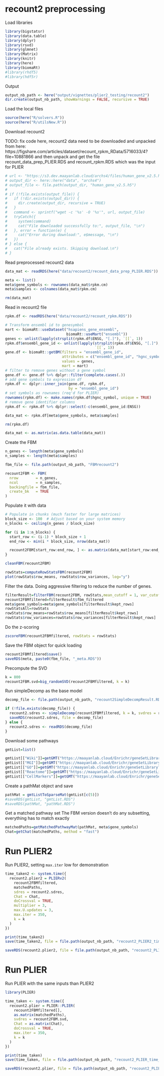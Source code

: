 # recount2 preprocessing

Load libraries
```r
library(bigstatsr)
library(data.table)
library(dplyr)
library(rsvd)
library(glmnet)
library(Matrix)
library(knitr)
library(here)
library(biomaRt)
#library(rhdf5)
#library(hdf5r)
```

Output 

```r
output_nb_path <- here("output/vignettes/plier2_testing/recount2")
dir.create(output_nb_path, showWarnings = FALSE, recursive = TRUE)
```

Load the local files

```r
source(here("R/solvers.R"))
source(here("R/utilsNew.R"))
```

Download recount2 

TODO: fix code here, recount2 data need to be downloaded and unpacked from
here: https://figshare.com/articles/dataset/recount_rpkm_RData/5716033/4?file=10881866
and then unpack and get the file recount_data_prep_PLIER.RDS
and recount_rpkm.RDS
which was the input for PLIER

```r
# url <- "https://s3.dev.maayanlab.cloud/archs4/files/human_gene_v2.5.h5"
# output_dir <- here::here("data", "archs4")
# output_file <- file.path(output_dir, "human_gene_v2.5.h5")
# 
# if (!file.exists(output_file)) {
#   if (!dir.exists(output_dir)) {
#     dir.create(output_dir, recursive = TRUE)
#   }
#   command <- sprintf("wget -c '%s' -O '%s'", url, output_file)
#   tryCatch({
#     system(command)
#     cat("File downloaded successfully to:", output_file, "\n")
#   }, error = function(e) {
#     cat("Error during download:", e$message, "\n")
#   })
# } else {
#   cat("File already exists. Skipping download.\n")
# }
```

Read preprocessed recount2 data

```r
data_mat <- readRDS(here("data/recount2/recount_data_prep_PLIER.RDS"))

meta <- list()
meta$gene_symbols <- rownames(data_mat$rpkm.cm)
meta$samples <- colnames(data_mat$rpkm.cm)

rm(data_mat)
```

Read in recount2 file

```r
rpkm.df <- readRDS(here("data/recount2/recount_rpkm.RDS"))

# Transform ensembl id to genesymbol
mart <- biomaRt::useDataset("hsapiens_gene_ensembl",
                            biomaRt::useMart("ensembl"))
genes <- unlist(lapply(strsplit(rpkm.df$ENSG, "[.]"), `[[`, 1))
rpkm.df$ensembl_gene_id <- unlist(lapply(strsplit(rpkm.df$ENSG, "[.]"),
                                         `[[`, 1))
gene.df <- biomaRt::getBM(filters = "ensembl_gene_id",
                          attributes = c("ensembl_gene_id", "hgnc_symbol"),
                          values = genes,
                          mart = mart)
# filter to remove genes without a gene symbol
gene.df <- gene.df %>% dplyr::filter(complete.cases(.))
# add gene symbols to expression df
rpkm.df <- dplyr::inner_join(gene.df, rpkm.df,
                             by = "ensembl_gene_id")
# set symbols as rownames (req'd for PLIER)
rownames(rpkm.df) <- make.names(rpkm.df$hgnc_symbol, unique = TRUE)
# remove gene identifier columns
rpkm.df <- rpkm.df %>% dplyr::select(-c(ensembl_gene_id:ENSG))

data_mat <- rpkm.df[meta$gene_symbols, meta$samples]

rm(rpkm.df)

data_mat <- as.matrix(as.data.table(data_mat))
```

Create the FBM

```r
n_genes <- length(meta$gene_symbols)
n_samples <- length(meta$samples)

fbm_file <- file.path(output_nb_path, "FBMrecount2")

recount2FBM <- FBM(
  nrow        = n_genes,
  ncol        = n_samples,
  backingfile = fbm_file,
  create_bk   = TRUE
)
```

Populate it with data

```r
# Populate in chunks (much faster for large matrices)
block_size <- 100  # Adjust based on your system memory
n_blocks <- ceiling(n_genes / block_size)

for (i in 1:n_blocks) {
  start_row <- (i-1) * block_size + 1
  end_row <- min(i * block_size, nrow(data_mat))

  recount2FBM[start_row:end_row, ] <- as.matrix(data_mat[start_row:end_row, ])
}
```

```r
cleanFBM(recount2FBM)
```

```r
rowStats=computeRowStatsFBM(recount2FBM)
plot(rowStats$row_means, rowStats$row_variances, log="y")
```

Filter the data. Doing aggressive filtering to reduce the number of genes.

```r
filterResult=filterFBM(recount2FBM, rowStats,mean_cutoff = 1, var_cutoff = 0.1, backingfile =paste0(fbm_file, "_filtered")) 
recount2FBMfiltered=filterResult$fbm_filtered
meta$gene_symbols=meta$gene_symbols[filterResult$kept_rows]
rowStatsAll=rowStats
rowStats$row_means=rowStats$row_means[filterResult$kept_rows]
rowStats$row_variances=rowStats$row_variances[filterResult$kept_rows]
```

Do the z-scoring
```r
zscoreFBM(recount2FBMfiltered, rowStats = rowStats)
```

Save the FBM object for quick loading

```r
recount2FBMfiltered$save()
saveRDS(meta, paste0(fbm_file, "_meta.RDS"))
```

Precompute the SVD

```r
k = 800
recount2FBM.svd=big_randomSVD(recount2FBMfiltered, k = k)
```

Run simpleDecomp as the base model 

```r
decomp_file <- file.path(output_nb_path, "recount2SimpleDecompResult.RDS")

if (!file.exists(decomp_file)) {
  recount2.sdres <- simpleDecomp(recount2FBMfiltered, k = k, svdres = recount2FBM.svd)
  saveRDS(recount2.sdres, file = decomp_file)
} else {
  recount2.sdres <- readRDS(decomp_file)
}
```

Download some pathways

```r
gmtList=list()

gmtList[["Wiki"]]=getGMT("https://maayanlab.cloud/Enrichr/geneSetLibrary?mode=text&libraryName=WikiPathway_2021_Human")
gmtList[["MGI"]]=getGMT("https://maayanlab.cloud/Enrichr/geneSetLibrary?mode=text&libraryName=MGI_Mammalian_Phenotype_Level_4_2021")
gmtList[["GO"]]=getGMT("https://maayanlab.cloud/Enrichr/geneSetLibrary?mode=text&libraryName=GO_Biological_Process_2023")
gmtList[["Reactome"]]=getGMT("https://maayanlab.cloud/Enrichr/geneSetLibrary?mode=text&libraryName=Reactome_2022")
gmtList[["CellMarkers"]]=getGMT("https://maayanlab.cloud/Enrichr/geneSetLibrary?mode=text&libraryName=CellMarker_2024")
```

Create a pathMat object and save
```r
pathMat = gmtListToSparseMat(gmtList[c(5)])
#saveRDS(gmtList, "gmtList.RDS")
#saveRDS(pathMat, "pathMat.RDS")
```

Get a matched pathway set
The FBM version doesn't do any subsetting, everything has to match exactly
```r
matchedPaths=getMatchedPathwayMat(pathMat, meta$gene_symbols)
Chat=getChat(matchedPaths, method = "fast")
```

# Run PLIER2

Run PLIER2, setting `max.iter` low for demonstration
```r
time_taken2 <- system.time({
  recount2.plier2 = PLIERv2(
    recount2FBMfiltered,
    matchedPaths,
    sdres = recount2.sdres,
    Chat = Chat,
    doCrossval = TRUE,
    multiplier = 3,
    max.U.updates = 3,
    max.iter = 350,
    k = k
  )
})

print(time_taken2)
save(time_taken2, file = file.path(output_nb_path, "recount2_PLIER2_time_taken.rds"))

saveRDS(recount2.plier2, file = file.path(output_nb_path, "recount2_PLIER2.rds"))
```

# Run PLIER

Run PLIER with the same inputs than PLIER2

```r
library(PLIER)

time_taken <- system.time({
  recount2.plier = PLIER::PLIER(
    recount2FBMfiltered[], 
    as.matrix(matchedPaths), 
    svdres = recount2FBM.svd, 
    Chat = as.matrix(Chat), 
    doCrossval = TRUE, 
    max.iter = 350, 
    k = k
  )
})

print(time_taken)
save(time_taken, file = file.path(output_nb_path, "recount2_PLIER_time_taken.rds"))

saveRDS(recount2.plier, file = file.path(output_nb_path, "recount2_PLIER.rds"))
```


